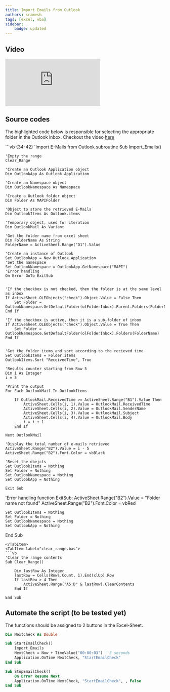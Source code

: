 ```yaml
---
title: Import Emails from Outlook
authors: sramesh
tags: [excel, vba]
sidebar:
    badge: updated
---
```



## Video
<iframe src="https://www.youtube.com/embed/KDmYawgx20I?si=DDK8jwRxqyjipDYd" title="YouTube video player" frameborder="0" allow="accelerometer; autoplay; clipboard-write; encrypted-media; gyroscope; picture-in-picture; web-share" referrerpolicy="strict-origin-when-cross-origin" allowfullscreen></iframe>

## Source codes
The highlighted code below is responsible for selecting the appropriate folder in the Outlook inbox. Checkout the video [here](https://www.youtube.com/watch?v=KDmYawgx20I)

<Tabs>

<TabItem label="Import_Email.bas">
```vb {34-42}
'Import E-Mails from Outlook subroutine
Sub Import_Emails()
    
    'Empty the range
    Clear_Range
    
    'Create an Outlook Application object
    Dim OutlookApp As Outlook.Application
    
    'Create an Namespace object
    Dim OutlookNamespace As Namespace
    
    'Create a Outlook folder object
    Dim Folder As MAPIFolder
    
    'Object to store the retrieved E-Mails
    Dim OutlookItems As Outlook.items
    
    'Temporary object, used for iteration
    Dim OutlookMail As Variant

    'Get the folder name from excel sheet
    Dim FolderName As String
    FolderName = ActiveSheet.Range("D1").Value
    
    'Create an instance of Outlook
    Set OutlookApp = New Outlook.Application
    'Set the namespace
    Set OutlookNamespace = OutlookApp.GetNamespace("MAPI")
    'Error handling
    On Error GoTo ExitSub
    
    
    'If the checkbox is not checked, then the folder is at the same level as inbox
    If ActiveSheet.OLEObjects("check").Object.Value = False Then
        Set Folder = OutlookNamespace.GetDefaultFolder(olFolderInbox).Parent.Folders(FolderName)
    End If
    
    'If the checkbox is active, then it is a sub-folder of inbox
    If ActiveSheet.OLEObjects("check").Object.Value = True Then
        Set Folder = OutlookNamespace.GetDefaultFolder(olFolderInbox).Folders(FolderName)
    End If
    
        
    'Get the folder items and sort according to the recieved time
    Set OutlookItems = Folder.items
    OutlookItems.Sort "ReceivedTime", True
    
    'Results counter starting from Row 5
    Dim i As Integer
    i = 5
    
    'Print the output
    For Each OutlookMail In OutlookItems
        
        If OutlookMail.ReceivedTime >= ActiveSheet.Range("B1").Value Then
            ActiveSheet.Cells(i, 1).Value = OutlookMail.ReceivedTime
            ActiveSheet.Cells(i, 2).Value = OutlookMail.SenderName
            ActiveSheet.Cells(i, 3).Value = OutlookMail.Subject
            ActiveSheet.Cells(i, 4).Value = OutlookMail.Body
            i = i + 1
        End If
        
    Next OutlookMail
    
    'Display the total number of e-mails retrieved
    ActiveSheet.Range("B2").Value = i - 5
    ActiveSheet.Range("B2").Font.Color = vbBlack
    
    'Reset the obejcts
    Set OutlookItems = Nothing
    Set Folder = Nothing
    Set OutlookNamespace = Nothing
    Set OutlookApp = Nothing
    
    Exit Sub
    
'Error handling function
ExitSub:
    ActiveSheet.Range("B2").Value = "Folder name not found"
    ActiveSheet.Range("B2").Font.Color = vbRed
    
    Set OutlookItems = Nothing
    Set Folder = Nothing
    Set OutlookNamespace = Nothing
    Set OutlookApp = Nothing
    
    
End Sub

```
</TabItem>
<TabItem label="clear_range.bas">
```vb
'Clear the range contents
Sub Clear_Range()
    
    Dim lastRow As Integer
    lastRow = Cells(Rows.Count, 1).End(xlUp).Row
    If lastRow > 4 Then
        ActiveSheet.Range("A5:D" & lastRow).ClearContents
    End If

End Sub
```
</TabItem>
</Tabs>

## Automate the script (to be tested yet)

The functions should be assigned to 2 buttons in the Excel-Sheet.

```vb title="automate.bas"
Dim NextCheck As Double

Sub StartEmailCheck()
    Import_Emails
    NextCheck = Now + TimeValue("00:00:03") ' 3 seconds
    Application.OnTime NextCheck, "StartEmailCheck"
End Sub

Sub StopEmailCheck()
    On Error Resume Next
    Application.OnTime NextCheck, "StartEmailCheck", , False
End Sub
```

